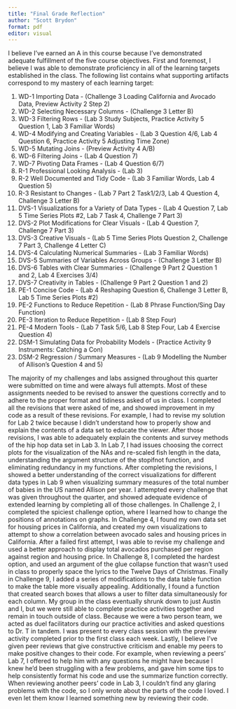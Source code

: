 ```yaml
---
title: "Final Grade Reflection"
author: "Scott Brydon"
format: pdf
editor: visual
---
```


I believe I've earned an A in this course because I've demonstrated adequate fulfillment of the five course objectives. First and foremost, I believe I was able to demonstrate proficiency in all of the learning targets established in the class. The following list contains what supporting artifacts correspond to my mastery of each learning target:

1.  WD-1 Importing Data - (Challenge 3 Loading California and Avocado Data, Preview Activity 2 Step 2)
2.  WD-2 Selecting Necessary Columns - (Challenge 3 Letter B)
3.  WD-3 Filtering Rows - (Lab 3 Study Subjects, Practice Activity 5 Question 1, Lab 3 Familiar Words)
4.  WD-4 Modifying and Creating Variables - (Lab 3 Question 4/6, Lab 4 Question 6, Practice Activity 5 Adjusting Time Zone)
5.  WD-5 Mutating Joins - (Preview Activity 4 A/B)
6.  WD-6 Filtering Joins - (Lab 4 Question 7)
7.  WD-7 Pivoting Data Frames - (Lab 4 Question 6/7)
8.  R-1 Professional Looking Analysis - (Lab 3)
9.  R-2 Well Documented and Tidy Code - (Lab 3 Familiar Words, Lab 4 Question 5)
10. R-3 Resistant to Changes - (Lab 7 Part 2 Task1/2/3, Lab 4 Question 4, Challenge 3 Letter B)
11. DVS-1 Visualizations for a Variety of Data Types - (Lab 4 Question 7, Lab 5 Time Series Plots #2, Lab 7 Task 4, Challenge 7 Part 3)
12. DVS-2 Plot Modifications for Clear Visuals - (Lab 4 Question 7, Challenge 7 Part 3)
13. DVS-3 Creative Visuals - (Lab 5 Time Series Plots Question 2, Challenge 7 Part 3, Challenge 4 Letter C)
14. DVS-4 Calculating Numerical Summaries - (Lab 3 Familiar Words)
15. DVS-5 Summaries of Variables Across Groups - (Challenge 3 Letter B)
16. DVS-6 Tables with Clear Summaries - (Challenge 9 Part 2 Question 1 and 2, Lab 4 Exercises 3/4)
17. DVS-7 Creativity in Tables - (Challenge 9 Part 2 Question 1 and 2)
18. PE-1 Concise Code - (Lab 4 Reshaping Question 6, Challenge 3 Letter B, Lab 5 Time Series Plots #2)
19. PE-2 Functions to Reduce Repetition - (Lab 8 Phrase Function/Sing Day Function)
20. PE-3 Iteration to Reduce Repetition - (Lab 8 Step Four)
21. PE-4 Modern Tools - (Lab 7 Task 5/6, Lab 8 Step Four, Lab 4 Exercise Question 4)
22. DSM-1 Simulating Data for Probability Models - (Practice Activity 9 Instruments: Catching a Con)
23. DSM-2 Regression / Summary Measures - (Lab 9 Modelling the Number of Allison's Question 4 and 5)

The majority of my challenges and labs assigned throughout this quarter were submitted on time and were always full attempts. Most of these assignments needed to be revised to answer the questions correctly and to adhere to the proper format and tidiness asked of us in class. I completed all the revisions that were asked of me, and showed improvement in my code as a result of these revisions. For example, I had to revise my solution for Lab 2 twice because I didn't understand how to properly show and explain the contents of a data set to educate the viewer. After those revisions, I was able to adequately explain the contents and survey methods of the hip hop data set in Lab 3. In Lab 7, I had issues choosing the correct plots for the visualization of the NAs and re-scaled fish length in the data, understanding the argument structure of the stopifnot function, and eliminating redundancy in my functions. After completing the revisions, I showed a better understanding of the correct visualizations for different data types in Lab 9 when visualizing summary measures of the total number of babies in the US named Allison per year. I attempted every challenge that was given throughout the quarter, and showed adequate evidence of extended learning by completing all of those challenges. In Challenge 2, I completed the spiciest challenge option, where I learned how to change the positions of annotations on graphs. In Challenge 4, I found my own data set for housing prices in California, and created my own visualizations to attempt to show a correlation between avocado sales and housing prices in California. After a failed first attempt, I was able to revise my challenge and used a better approach to display total avocados purchased per region against region and housing price. In Challenge 8, I completed the hardest option, and used an argument of the glue collapse function that wasn't used in class to properly space the lyrics to the Twelve Days of Christmas. Finally in Challenge 9, I added a series of modifications to the data table function to make the table more visually appealing. Additionally, I found a function that created search boxes that allows a user to filter data simultaneously for each column. My group in the class eventually shrunk down to just Austin and I, but we were still able to complete practice activities together and remain in touch outside of class. Because we were a two person team, we acted as duel facilitators during our practice activities and asked questions to Dr. T in tandem. I was present to every class session with the preview activity completed prior to the first class each week. Lastly, I believe I've given peer reviews that give constructive criticism and enable my peers to make positive changes to their code. For example, when reviewing a peers' Lab 7, I offered to help him with any questions he might have because I knew he'd been struggling with a few problems, and gave him some tips to help consistently format his code and use the summarize function correctly. When reviewing another peers' code in Lab 3, I couldn't find any glaring problems with the code, so I only wrote about the parts of the code I loved. I even let them know I learned something new by reviewing their code.
